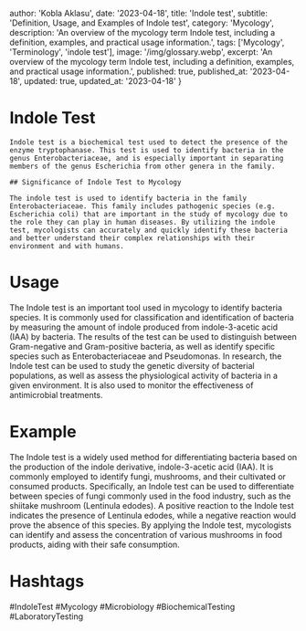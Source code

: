 
  author: 'Kobla Aklasu',
  date: '2023-04-18',
  title: 'Indole test',
  subtitle: 'Definition, Usage, and Examples of Indole test',
  category: 'Mycology',
  description: 'An overview of the mycology term Indole test, including a definition, examples, and practical usage information.',
  tags: ['Mycology', 'Terminology', 'indole test'],
  image: '/img/glossary.webp',
  excerpt: 'An overview of the mycology term Indole test, including a definition, examples, and practical usage information.',
  published: true,
  published_at: '2023-04-18',
  updated: true,
  updated_at: '2023-04-18'
}




# Indole Test
    
    Indole test is a biochemical test used to detect the presence of the enzyme tryptophanase. This test is used to identify bacteria in the genus Enterobacteriaceae, and is especially important in separating members of the genus Escherichia from other genera in the family.
    
    ## Significance of Indole Test to Mycology
    
    The indole test is used to identify bacteria in the family Enterobacteriaceae. This family includes pathogenic species (e.g. Escherichia coli) that are important in the study of mycology due to the role they can play in human diseases. By utilizing the indole test, mycologists can accurately and quickly identify these bacteria and better understand their complex relationships with their environment and with humans.

# Usage

The Indole test is an important tool used in mycology to identify bacteria species. It is commonly used for classification and identification of bacteria by measuring the amount of indole produced from indole-3-acetic acid (IAA) by bacteria. The results of the test can be used to distinguish between Gram-negative and Gram-positive bacteria, as well as identify specific species such as Enterobacteriaceae and Pseudomonas. In research, the Indole test can be used to study the genetic diversity of bacterial populations, as well as assess the physiological activity of bacteria in a given environment. It is also used to monitor the effectiveness of antimicrobial treatments.

# Example

The Indole test is a widely used method for differentiating bacteria based on the production of the indole derivative, indole-3-acetic acid (IAA). It is commonly employed to identify fungi, mushrooms, and their cultivated or consumed products. Specifically, an Indole test can be used to differentiate between species of fungi commonly used in the food industry, such as the shiitake mushroom (Lentinula edodes). A positive reaction to the Indole test indicates the presence of Lentinula edodes, while a negative reaction would prove the absence of this species. By applying the Indole test, mycologists can identify and assess the concentration of various mushrooms in food products, aiding with their safe consumption.

# Hashtags

#IndoleTest #Mycology #Microbiology #BiochemicalTesting #LaboratoryTesting

